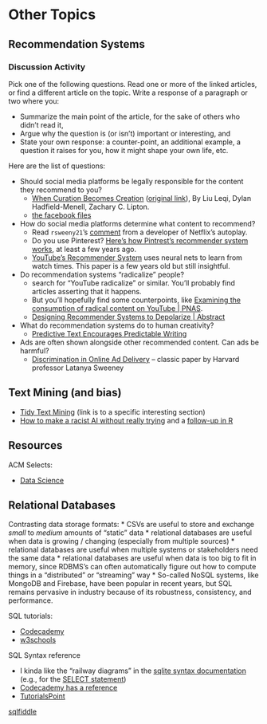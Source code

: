 
# Other Topics


## Recommendation Systems

### Discussion Activity

Pick one of the following questions. Read one or more of the linked articles, or find a different article on the topic. Write a response of a paragraph or two where you:

- Summarize the main point of the article, for the sake of others who didn't read it,
- Argue why the question is (or isn't) important or interesting, and
- State your own response: a counter-point, an additional example, a question it raises for you, how it might shape your own life, etc.

Here are the list of questions:

- Should social media platforms be legally responsible for the content they recommend to you?
  - [When Curation Becomes Creation](https://lib-proxy.calvin.edu/login?url=https://cacm.acm.org/magazines/2021/12/256928-when-curation-becomes-creation/fulltext) ([original link](https://cacm.acm.org/magazines/2021/12/256928-when-curation-becomes-creation/fulltext)),  By Liu Leqi, Dylan Hadfield-Menell, Zachary C. Lipton.
  - [the facebook files](https://www.wsj.com/articles/the-facebook-files-11631713039)
- How do social media platforms determine what content to recommend?
  - Read `rsweeny21`'s [comment](https://news.ycombinator.com/item?id=20566514) from a developer of Netflix's autoplay.
  - Do you use Pinterest? [Here's how Pintrest's recommender system works](https://blog.acolyer.org/2018/05/23/pixie-a-system-for-recommending-3-billion-items-to-200-million-users-in-real-time/), at least a few years ago.
  - [YouTube's Recommender System](https://blog.acolyer.org/2016/09/19/deep-neural-networks-for-youtube-recommendations/) uses neural nets to learn from watch times. This paper is a few years old but still insightful.
- Do recommendation systems "radicalize" people?
  - search for "YouTube radicalize" or similar. You'll probably find articles asserting that it happens.
  - But you'll hopefully find some counterpoints, like [Examining the consumption of radical content on YouTube | PNAS](https://www.pnas.org/content/118/32/e2101967118.short).
  - [Designing Recommender Systems to Depolarize | Abstract](https://arxiv.org/abs/2107.04953)
- What do recommendation systems do to human creativity?
  - [Predictive Text Encourages Predictable Writing](https://www.eecs.harvard.edu/~kgajos/papers/2020/arnold20predictcive.shtml)
- Ads are often shown alongside other recommended content. Can ads be harmful?
  - [Discrimination in Online Ad Delivery](https://arxiv.org/abs/1301.6822) -- classic paper by Harvard professor Latanya Sweeney
  


## Text Mining (and bias)

* [Tidy Text Mining](https://www.tidytextmining.com/sentiment.html#sentiment-analysis-with-inner-join) (link is to a specific interesting section)
* [How to make a racist AI without really trying](https://blog.conceptnet.io/posts/2017/how-to-make-a-racist-ai-without-really-trying/)
  and a [follow-up in R](https://notstatschat.rbind.io/2018/09/27/how-to-write-a-racist-ai-in-r-without-really-trying/)

## Resources

ACM Selects:

* [Data Science](https://selects.acm.org/selections/getting-started-with-data-science)

## Relational Databases

Contrasting data storage formats:
* CSVs are useful to store and exchange *small* to *medium* amounts of "static" data
* relational databases are useful when data is growing / changing (especially from multiple sources)
* relational databases are useful when multiple systems or stakeholders need the same data
* relational databases are useful when data is too big to fit in memory, since RDBMS's can often automatically figure out how to compute things in a "distributed" or "streaming" way
  * So-called NoSQL systems, like MongoDB and Firebase, have been popular in recent years, but SQL remains pervasive in industry because of its robustness, consistency, and performance.

SQL tutorials:

* [Codecademy](https://www.codecademy.com/learn/learn-sql)
* [w3schools](https://www.w3schools.com/sql/)

SQL Syntax reference

* I kinda like the "railway diagrams" in the [sqlite syntax documentation](https://www.sqlite.org/lang.html) (e.g., for the [SELECT statement](https://www.sqlite.org/lang_select.html))
* [Codecademy has a reference](https://www.codecademy.com/articles/sql-commands)
* [TutorialsPoint](https://www.tutorialspoint.com/sql/sql-syntax.htm)

[sqlfiddle](http://sqlfiddle.com/)
